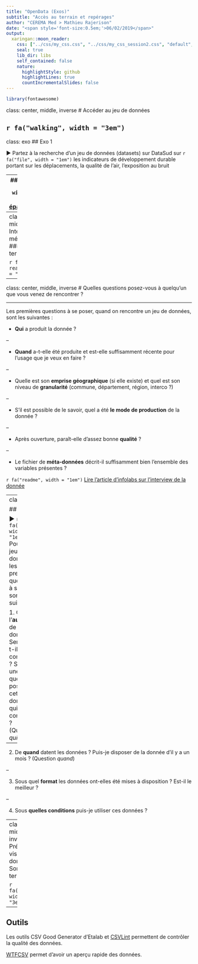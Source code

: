 ```yaml
---
title: "OpenData (Exos)"
subtitle: "Accès au terrain et repérages"
author: "CEREMA Med > Mathieu Rajerison"
date: "<span style='font-size:0.5em;'>06/02/2019</span>"
output:
  xaringan::moon_reader:
    css: ["../css/my_css.css", "../css/my_css_session2.css", "default", "default-fonts"]
    seal: true
    lib_dir: libs
    self_contained: false
    nature:
      highlightStyle: github
      highlightLines: true
      countIncrementalSlides: false
---
```

```r
library(fontawesome)
```

class: center, middle, inverse
# Accéder au jeu de données

`r fa("walking", width = "3em")`
---
class: exo
## Exo 1

&#9658; Partez à la recherche d'un jeu de données (datasets) sur DataSud sur `r fa("file", width = "1em")` les indicateurs de développement durable portant sur les déplacements, la qualité de l'air, l'exposition au bruit

---
### Réponse :
`r fa("file", width = "1em")` [Dataset épanouissement](https://trouver.datasud.fr/dataset/epanouissement-de-tous-les-etres-humains-indicateurs-de-developpement-durable)

---
class: center, middle, inverse
# Interpréter les méta-données
### Tâter, lire le terrain

`r fa("book-reader", width = "3em")`

---
class: center, middle, inverse
# Quelles questions posez-vous à quelqu'un que vous venez de rencontrer ?

---

Les premières questions à se poser, quand on rencontre un jeu de données, sont les suivantes :

- **Qui** a produit la donnée ?

--

- **Quand** a-t-elle été produite et est-elle suffisamment récente pour l'usage que je veux en faire ?

--

- Quelle est son **emprise géographique** (si elle existe) et quel est son niveau de **granularité** (commune, département, région, interco ?)

--

- S'il est possible de le savoir, quel a été **le mode de production** de la donnée ?

--

- Après ouverture, paraît-elle d'assez bonne **qualité** ?

--

- Le fichier de **méta-données** décrit-il suffisamment bien l'ensemble des variables présentes ?

`r fa("readme", width = "1em")` [Lire l'article d'infolabs sur l'interview de la donnée](https://infolabs.io/interview-de-la-donnee)

---
class: exo

## Exo 2

&#9658; `r fa("file", width = "1em")` Pour ce jeu de données, les premières questions à se poser sont les suivantes :

1. Qui est l'**auteur** de la donnée ? Semble-t-il être de confiance ? Si j'ai une question à poser sur cette donnée, qui contacter ? (Question *qui*)

--

2. De **quand** datent les données ? Puis-je disposer de la donnée d'il y a un mois ? (Question *quand*)<!-- créées le 05 07 2017 avec fréquence annuelle-->

--

3. Sous quel **format** les données ont-elles été mises à disposition ? Est-il le meilleur ? <!--ODS CLS-->

--

4. Sous **quelles conditions** puis-je utiliser ces données ? <!-- LO-->

---
class: center, middle, inverse
# Pré-visualiser la donnée
### Sonder le terrain  

`r fa("glasses", width = "3em")`

---
## Outils

Les outils CSV Good Generator d'Etalab et [CSVLint](https://csvlint.io/) permettent de contrôler la qualité des données.

[WTFCSV](https://databasic.io/en/wtfcsv/) permet d'avoir un aperçu rapide des données.